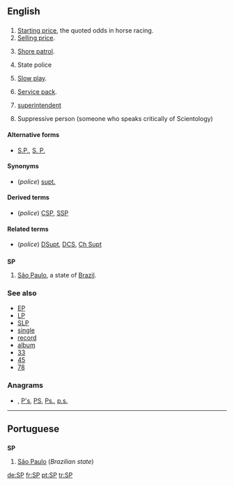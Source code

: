 {{also|sp}}
==English==

==={{initialism}}===
{{en-noun}}

# [[starting price|Starting price]], the quoted odds in horse racing.
# [[selling price|Selling price]].
# {{context|US|military|navy}} [[shore patrol|Shore patrol]].
# {{police}} State police
# [[slow play|Slow play]].
# {{computing}} [[Service pack|Service pack]].
# {{police}} [[superintendent]]
# Suppressive person (someone who speaks critically of Scientology)

====Alternative forms====
* [[S.P.]], [[S. P.]]

====Synonyms====
* (''police'') [[supt.]]

====Derived terms====
* (''police'') [[CSP]], [[SSP]]

====Related terms====
* (''police'') [[DSupt]], [[DCS]], [[Ch Supt]]

==={{abbreviation}}===
'''SP'''

# [[São Paulo]], a state of [[Brazil]].

===See also===
* [[EP]]
* [[LP]]
* [[SLP]]
* [[single]]
* [[record]]
* [[album]]
* [[33]]
* [[45]]
* [[78]]

===Anagrams===
* {{alphagram|[[p's#English|p's]]}} , [[P's#English|P's]], [[PS#English|PS]], [[Ps.#English|Ps.]], [[p.s.#English|p.s.]]


----

==Portuguese==

==={{initialism}}===
'''SP'''

# [[São Paulo]] (''Brazilian state'')

[[de:SP]]
[[fr:SP]]
[[pt:SP]]
[[tr:SP]]